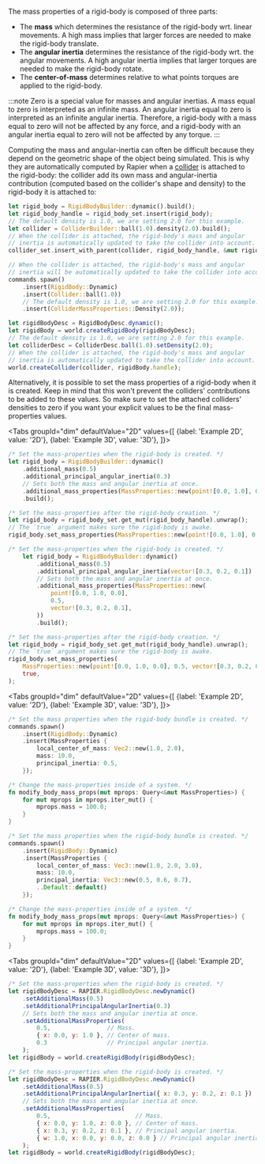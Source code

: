
The mass properties of a rigid-body is composed of three parts:
- The **mass** which determines the resistance of the rigid-body wrt. linear movements. A high mass implies that
  larger forces are needed to make the rigid-body translate.
- The **angular inertia** determines the resistance of the rigid-body wrt. the angular movements. A high angular
  inertia implies that larger torques are needed to make the rigid-body rotate.
- The **center-of-mass** determines relative to what points torques are applied to the rigid-body.

:::note
Zero is a special value for masses and angular inertias. A mass equal to zero is interpreted as an infinite mass.
An angular inertia equal to zero is interpreted as an infinite angular inertia. Therefore, a rigid-body with a
mass equal to zero will not be affected by any force, and a rigid-body with an angular inertia equal to zero will
not be affected by any torque.
:::

Computing the mass and angular-inertia can often be difficult because they depend on the geometric shape of the
object being simulated. This is why they are automatically computed by Rapier when a [collider](#collider) is
attached to the rigid-body: the collider add its own mass and angular-inertia contribution (computed based on the
collider's shape and density) to the rigid-body it is attached to:

<rapier>

```rust
let rigid_body = RigidBodyBuilder::dynamic().build();
let rigid_body_handle = rigid_body_set.insert(rigid_body);
// The default density is 1.0, we are setting 2.0 for this example.
let collider = ColliderBuilder::ball(1.0).density(2.0).build();
// When the collider is attached, the rigid-body's mass and angular
// inertia is automatically updated to take the collider into account.
collider_set.insert_with_parent(collider, rigid_body_handle, &mut rigid_body_set);
```

</rapier>

<bevy>

```rust
// When the collider is attached, the rigid-body's mass and angular
// inertia will be automatically updated to take the collider into account.
commands.spawn()
    .insert(RigidBody::Dynamic)
    .insert(Collider::ball(1.0))
    // The default density is 1.0, we are setting 2.0 for this example.
    .insert(ColliderMassProperties::Density(2.0));
```

</bevy>
<js>

```js
let rigidBodyDesc = RigidBodyDesc.dynamic();
let rigidBody = world.createRigidBody(rigidBodyDesc);
// The default density is 1.0, we are setting 2.0 for this example.
let colliderDesc = ColliderDesc.ball(1.0).setDensity(2.0);
// When the collider is attached, the rigid-body's mass and angular
// inertia is automatically updated to take the collider into account.
world.createCollider(collider, rigidBody.handle);
```

</js>

Alternatively, it is possible to set the mass properties of a rigid-body when it is created. Keep in mind that
this won't prevent the colliders' contributions to be added to these values. So make sure to set the attached
colliders' densities to zero if you want your explicit values to be the final mass-properties values.

<rapier>

<Tabs
groupId="dim"
defaultValue="2D"
values={[
{label: 'Example 2D', value: '2D'},
{label: 'Example 3D', value: '3D'},
]}>
<TabItem value="2D">

```rust
/* Set the mass-properties when the rigid-body is created. */
let rigid_body = RigidBodyBuilder::dynamic()
    .additional_mass(0.5)
    .additional_principal_angular_inertia(0.3)
    // Sets both the mass and angular inertia at once.
    .additional_mass_properties(MassProperties::new(point![0.0, 1.0], 0.5, 0.3))
    .build();
```
```rust
/* Set the mass-properties after the rigid-body creation. */
let rigid_body = rigid_body_set.get_mut(rigid_body_handle).unwrap();
// The `true` argument makes sure the rigid-body is awake.
rigid_body.set_mass_properties(MassProperties::new(point![0.0, 1.0], 0.5, 0.3), true);
```

  </TabItem>
  <TabItem value="3D">

```rust
/* Set the mass-properties when the rigid-body is created. */
    let rigid_body = RigidBodyBuilder::dynamic()
        .additional_mass(0.5)
        .additional_principal_angular_inertia(vector![0.3, 0.2, 0.1])
        // Sets both the mass and angular inertia at once.
        .additional_mass_properties(MassProperties::new(
            point![0.0, 1.0, 0.0],
            0.5,
            vector![0.3, 0.2, 0.1],
        ))
        .build();
```
```rust
/* Set the mass-properties after the rigid-body creation. */
let rigid_body = rigid_body_set.get_mut(rigid_body_handle).unwrap();
// The `true` argument makes sure the rigid-body is awake.
rigid_body.set_mass_properties(
    MassProperties::new(point![0.0, 1.0, 0.0], 0.5, vector![0.3, 0.2, 0.1]),
    true,
);
```

  </TabItem>
</Tabs>

</rapier>
<bevy>

<Tabs
groupId="dim"
defaultValue="2D"
values={[
{label: 'Example 2D', value: '2D'},
{label: 'Example 3D', value: '3D'},
]}>
<TabItem value="2D">

```rust
/* Set the mass properties when the rigid-body bundle is created. */
commands.spawn()
    .insert(RigidBody::Dynamic)
    .insert(MassProperties {
        local_center_of_mass: Vec2::new(1.0, 2.0),
        mass: 10.0,
        principal_inertia: 0.5,
    });
```
```rust
/* Change the mass-properties inside of a system. */
fn modify_body_mass_props(mut mprops: Query<&mut MassProperties>) {
    for mut mprops in mprops.iter_mut() {
        mprops.mass = 100.0;
    }
}
```

  </TabItem>
  <TabItem value="3D">

```rust
/* Set the mass properties when the rigid-body bundle is created. */
commands.spawn()
    .insert(RigidBody::Dynamic)
    .insert(MassProperties {
        local_center_of_mass: Vec3::new(1.0, 2.0, 3.0),
        mass: 10.0,
        principal_inertia: Vec3::new(0.5, 0.6, 0.7),
        ..Default::default()
    });
```
```rust
/* Change the mass-properties inside of a system. */
fn modify_body_mass_props(mut mprops: Query<&mut MassProperties>) {
    for mut mprops in mprops.iter_mut() {
        mprops.mass = 100.0;
    }
}
```

  </TabItem>
</Tabs>

</bevy>
<js>

<Tabs
groupId="dim"
defaultValue="2D"
values={[
{label: 'Example 2D', value: '2D'},
{label: 'Example 3D', value: '3D'},
]}>
<TabItem value="2D">

```js
/* Set the mass-properties when the rigid-body is created. */
let rigidBodyDesc = RAPIER.RigidBodyDesc.newDynamic()
    .setAdditionalMass(0.5)
    .setAdditionalPrincipalAngularInertia(0.3)
    // Sets both the mass and angular inertia at once.
    .setAdditionalMassProperties(
        0.5,                // Mass.
        { x: 0.0, y: 1.0 }, // Center of mass.
        0.3                 // Principal angular inertia.
    );
let rigidBody = world.createRigidBody(rigidBodyDesc);
```

  </TabItem>
  <TabItem value="3D">

```js
/* Set the mass-properties when the rigid-body is created. */
let rigidBodyDesc = RAPIER.RigidBodyDesc.newDynamic()
    .setAdditionalMass(0.5)
    .setAdditionalPrincipalAngularInertia({ x: 0.3, y: 0.2, z: 0.1 })
    // Sets both the mass and angular inertia at once.
    .setAdditionalMassProperties(
        0.5,                        // Mass.
        { x: 0.0, y: 1.0, z: 0.0 }, // Center of mass.
        { x: 0.3, y: 0.2, z: 0.1 }, // Principal angular inertia.
        { w: 1.0, x: 0.0, y: 0.0, z: 0.0 } // Principal angular inertia frame (unit quaternion).
    );
let rigidBody = world.createRigidBody(rigidBodyDesc);
```

  </TabItem>
</Tabs>

</js>
